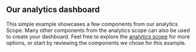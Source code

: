 <!-- ## Getting started

Now that you have Bit installed, and your workspace is up and running it is time to start building with components.
Our analytics app is built out of the components you see below, click on each of them to get an explanation of what their responsebilities are, how to use them, and why we chose them. -->

## Our analytics dashboard

This simple example showcases a few components from our analytics Scope. Many other components from the analytics scope can also be used to create your dashboard. Feel free to explore the [analytics scope](https://bit.cloud/teambit/analytics) for more options, or start by reviewing the components we chose for this example.

<!-- Using components as a consumer early on the development process helps avoid uncertainty and achieve faster and more accurate results. -->
